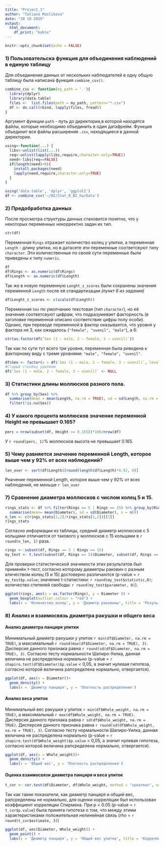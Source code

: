 ```yaml
---
title: "Project_1"
author: "Tatiana Maslikova"
date: "30 10 2019"
output: 
  html_document:
    df_print: "kable"
---
```


```r
knitr::opts_chunk$set(echo = FALSE)
```

### 1) Пользовательска функция для объединения наблюдений в единую таблицу
Для объединения данных от нескольких наблюдателей в одну общую таблицу была написана функция `combine_csv()`. 
```r
combine_csv <- function(my_path = '.'){
  library(dplyr)
  library(data.table)
  files <-  list.files(path = my_path, pattern="*.csv")
  df <- do.call(rbind, lapply(files, fread))
}
```
Аргумент функции `path` - путь до директории,в которой находятся файлы, которые необходимо объединить в один датафрейм. Функция объединит все файлы расширения `.csv`, находящиеся в данной директории.

```r
using<-function(...) {
  libs<-unlist(list(...))
  req<-unlist(lapply(libs,require,character.only=TRUE))
  need<-libs[req==FALSE]
  if(length(need)>0){ 
    install.packages(need)
    lapply(need,require,character.only=TRUE)
  }
}

using('data.table', 'dplyr', 'ggplot2')
df <- combine_csv('~/BI/Stat_R_BI_hw/Data')
```

### 2) Предобработка данных
После просмотра структуры данных становится понятно, что у некоторых переменных некорректно задан их тип.
```r
str(df)
```
Переменная `Rings` отражает количество колец у улитки, а переменная `Length` - длину улитки, но в датасете эти переменные соответсвуют типу `character`. Эти количественные по своей сути переменные были приведены к типу `numeric`.
```r
df
df$Rings <- as.numeric(df$Rings)
df$Length <- as.numeric(df$Length)
```
Так же в новую переменную `Lenght_z_scores` были сохранены значения переменной `Length` после её стандартизации *(пункт 6 из задания)*
```r
df$Lenght_z_scores <- c(scale(df$Length))
```

Переменная `Sex` по умолчанию текстовая (тип `character`), но её значения соответсвуют цифрам, что подразумевает факторность (в заголовке переменной описано соответствие цифры полу особи). Однако, при переводе переменной в фактор оказывается, что уровня у фактора не 3, как ожидалось (`"female", "uvenil", "male"`), а 6:
```r
str(as.factor(df$`Sex (1 – male, 2 – female, 3 – uvenil)`))
```
Так как по сути тут всего три уровня, переменная была риведена к факторному виду с тремя уровнями: `"male", "female", "uvenil"`.
```r
df$Sex <- factor(x = df$`Sex (1 – male, 2 – female, 3 – uvenil)`, levels = c('1', '2', '3', 'male', 'one', 'three'), labels = c('male', 'female', 'uvenil', 'male', 'male', 'uvenil'))
#Старый столбец удаляем
df$`Sex (1 – male, 2 – female, 3 – uvenil)` <- NULL
```

### 3) Статистики длины моллюсков разного пола.
```r
df %>% group_by(Sex) %>% 
  summarise(mean = mean(Length, na.rm = TRUE), sd = sd(Length, na.rm = TRUE)) %>%
  filter(!is.na(Sex))
```

### 4) У какого процента моллюсков значение переменной Height не превышает 0.165?
```r
perc = nrow(subset(df, Height >= 0.165))*100/nrow(df)
```
У `r round(perc, 1)`% моллюсков высота не превышает 0.165.

### 5) Чему равняется значение переменной Length, которое выше чем у 92% от всех наблюдений?
```r
len_over <- sort(df$Length)[round(length(df$Length)*0.92, 0)]
```
Pначение переменной Length, которое выше чем у 92% от всех наблюдений, не меньше `r len_over`

### 7) Сравнение диаметра моллюсков с числом колец 5 и 15. 
```r
rings_stats <- df %>% filter(Rings == 5 | Rings == 15) %>% group_by(Rings) %>% 
  summarise(mean= mean(Diameter), sd = sd(Diameter), n = n())
n_len <- c(rings_stats[2,2]/rings_stats[1,2])[[1]]
rings_stats
```
Согласно информации из таблицы, средний диаметр моллюсков с 5 кольцами отличается от такового у моллюсков с 15 кольцами в `r round(n_len, 1)`  раза.

```r
rings <- subset(df, Rings == 5 | Rings == 15)
my_test <- t.test(subset(df, Rings == 5)$Diameter, subset(df, Rings == 15)$Diameter)
```
Для проверки статистической значимости этих результатов был применён т-тест, согласно которому диаметры раковин с разным кличеством колец (5 и 15) достоверно различаются (p-value = `r my_test$p.value`; значение t-статистики: `r round(my_test$statistic,0)`; количество степеней свободы: `r round(my_test$parameter, 0)`).


```r
ggplot(rings, aes(x = as.factor(Rings), y = Diameter )) +
  geom_boxplot(outlier.colour = "red") +
  labs(x = 'Количество колец', y = 'Диаметр раковины', title = 'Результаты сравнения диаметра раковин с 5 и 15 кольцами')
```

### 8) Анализ и взаимосвязь диаметра ракушки и общего веса
#### Анализ диаметра панциря улитки
Минимальный диаметр ракушки у улиток `r min(df$Diameter, na.rm = TRUE)`, а максимальный `r round(max(df$Diameter, na.rm = TRUE), 3)`. Дисперсия данного признака равна `r round(sd(df$Diameter, na.rm = TRUE), 3)`. Согласно тесту нормальности Шапиро-Уилка, данная величина не распределена нормально (p-value = `r shapiro.test(df$Diameter)$p.value` < 0,05, а значит нулевая гипотеза, согласно которой величина рапсределена нормально, отвергается).
```r
ggplot(df, aes(x = Diameter))+
  geom_density() +
  labs(x = 'Диаметр панциря', y = 'Плотность распределения')
```

#### Анализ веса улиток
Минимальный вес ракушки у улиток `r min(df$Whole_weight, na.rm = TRUE)`, а максимальный `r max(df$Whole_weight, na.rm = TRUE)`. Дисперсия данного признака равна `r sd(df$Whole_weight, na.rm = TRUE)`. Дисперсия данного признака равна `r round(sd(df$Whole_weight, na.rm = TRUE), 3)`. Согласно тесту нормальности Шапиро-Уилка, данная величина не распределена нормально (p-value = `r shapiro.test(df$Whole_weight)$p.value` < 0,05, а значит нулевая гипотеза, согласно которой величина рапсределена нормально, отвергается).
```r
ggplot(df, aes(x = Whole_weight))+
  geom_density() +
  labs(x = 'Общий вес', y = 'Плотность распределения')
```

#### Оценка взаимосвязи диаметра панциря и веса улиток
```r
t_cor <- cor.test(df$Diameter, df$Whole_weight, method = "spearman", na.action = na.omit, exact = FALSE)
```
Так как такие показатели, как диаметр панциря и общий вес, рапсределены не нормально, для оценки корреляции был использован коэффициент корреляции Спирмена. При p < 0.05 (p-value = `r t_cor$p.value`) была принята гипотеза о том, что между этими характеристиками положительная нелинейная связь (*rho* = `r  round(t_cor$estimate, 3)`)

```r
ggplot(df, aes(Diameter, Whole_weight)) +
  geom_point() +
  labs(x = 'Диаметр панциря', y = 'Общий вес улитки', title = 'Корреляция между диаметром панциря и весом улитки')
```
